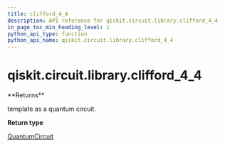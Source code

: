 ```yaml
---
title: clifford_4_4
description: API reference for qiskit.circuit.library.clifford_4_4
in_page_toc_min_heading_level: 1
python_api_type: function
python_api_name: qiskit.circuit.library.clifford_4_4
---
```


# qiskit.circuit.library.clifford\_4\_4

<Function id="qiskit.circuit.library.clifford_4_4" isDedicatedPage={true} github="https://github.com/qiskit/qiskit/tree/stable/0.23/qiskit/circuit/library/templates/clifford/clifford_4_4.py" signature="clifford_4_4()">
  **Returns**

  template as a quantum circuit.

  **Return type**

  [QuantumCircuit](qiskit.circuit.QuantumCircuit "qiskit.circuit.QuantumCircuit")
</Function>

